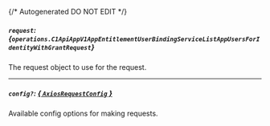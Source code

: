 {/* Autogenerated DO NOT EDIT  */}

##### `request`: *{`operations.C1ApiAppV1AppEntitlementUserBindingServiceListAppUsersForIdentityWithGrantRequest`}*
The request object to use for the request.
<Collapsible>
    <C1ApiAppV1AppEntitlementUserBindingServiceListAppUsersForIdentityWithGrantRequest/>
</Collapsible>

---
##### `config?`: [*{ `AxiosRequestConfig` }*](https://axios-http.com/docs/req_config)
Available config options for making requests.


